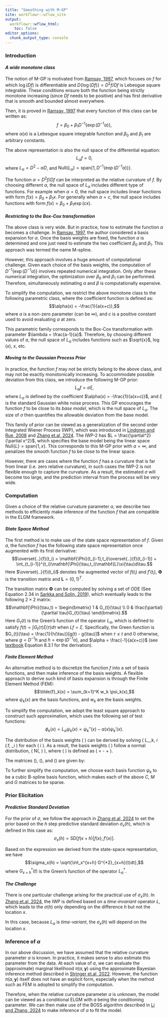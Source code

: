 ```yaml
---
title: "Smoothing with M-GP"
site: workflowr::wflow_site
output:
  workflowr::wflow_html:
    toc: false
editor_options:
  chunk_output_type: console
---
```


### **Introduction**

#### ***A wide monotone class***

The notion of M-GP is motivated from [Ramsay, 1997](https://academic.oup.com/jrsssb/article/60/2/365/7083109?login=true), which focuses on $f$ for which $\log(Df)$ is differentiable and $D\{\log(Df)\} = D^2f/Df$ is Lebesgue square integrable. These conditions ensure both the function being strictly monotone increasing (since $Df$ needs to be positive) and has first derivative that is smooth and bounded almost everywhere.

Then, it is proved in [Ramsay, 1997](https://academic.oup.com/jrsssb/article/60/2/365/7083109?login=true) that every function of this class can be written as:
$$f = \beta_0 + \beta_1 D^{-1}\{\exp(D^{-1}\alpha)\},$$
where $\alpha(x)$ is a Lebesgue square integrable function and $\beta_0$ and $\beta_1$ are arbitrary constants. 

The above representation is also the null space of the differential equation:
$$L_\alpha f =0,$$ 
where $L_\alpha = D^2 - \alpha D$, and $\text{Null}\{L_\alpha\} = \text{span}\{1, D^{-1}\{\exp(D^{-1}\alpha)\} \}$.

The function $\alpha = D^2f/Df$ can be interpreted as the relative curvature of $f$. 
By choosing different $\alpha$, the null space of $L_\alpha$ includes different type of functions.
For example when $\alpha = 0$, the null space includes linear functions with form $f(x) = \beta_0 + \beta_1x$. 
For generally when $\alpha = c$, the null space includes functions with form $f(x) = \beta_0 + \beta_1\exp(cx)$.


#### ***Restricting to the Box-Cox transformation***

The above class is very wide. 
But in practice, how to estimate the function $\alpha$ becomes a challenge.
In [Ramsay, 1997](https://academic.oup.com/jrsssb/article/60/2/365/7083109?login=true), the author considered a basis expansion for $\alpha$.
Once the basis weights are fixed, the function $\alpha$ is determined and one just need to estimate the two coefficient $\beta_0$ and $\beta_1$.
This approach was termed the name M-spline.

However, this approach involves a huge amount of computational challenge.
Given each choice of the basis weights, the computation of $D^{-1}\{\exp(D^{-1}\alpha)\}$ involves repeated numerical integration. 
Only after these numerical integration, the optimization over $\beta_0$ and $\beta_1$ can be performed.
Therefore, simultaneously estimating $\alpha$ and $\beta$ is computationally expensive.

To simplify the computation, we restrict the above monotone class to the following parametric class, where the coefficient function is defined as:
$$\alpha(x) = -\frac{1}{a(x+c)},$$
where $a$ is a non-zero parameter (can be $\infty$), and $c$ is a positive constant used to avoid evaluating $\alpha$ at zero.

This parametric family corresponds to the Box-Cox transformation with parameter $\lambda = \frac{a-1}{a}$. 
Therefore, by choosing different values of $a$, the null space of $L_\alpha$ includes functions such as $\sqrt{x}$, $\log(x)$, $x$, etc.


#### ***Moving to the Gaussian Process Prior***

In practice, the function $f$ may not be strictly belong to the above class, and may not be exactly monotonically increasing.
To accommodate possible deviation from this class, we introduce the following M-GP prior:
$$L_\alpha f = \sigma \xi,$$
where $L_\alpha$ is defined by the coefficient $\alpha(x) = -\frac{1}{a(x+c)}$, and $\xi$ is the standard Gaussian white noise process.
This GP encourages the function $f$ to be close to its *base model*, which is the null space of $L_\alpha$.
The size of $\sigma$ then quantifies the allowable deviation from the base model.


This family of prior can be viewed as a generalization of the second order Integrated Wiener Process (IWP), which was introduced in [Lindgren and Rue, 2008](https://onlinelibrary.wiley.com/doi/10.1111/j.1467-9469.2008.00610.x) and [Zhang et.al, 2024](https://www.tandfonline.com/doi/full/10.1080/10618600.2023.2289532).
The IWP-2 has $L = \frac{\partial^2}{\partial x^2}$, which specifies the base model being the linear space $\text{Null}\{L\} = \text{span}\{1, x\}$.
This corresponds to this M-GP prior with $a=\infty$, and penalizes the smooth function $f$ to be close to the linear space.


However, there are cases where the function $f$ has a curvature that is far from linear (i.e. zero relative curvature), in such cases the IWP-2 is not flexible enough to capture the curvature.
As a result, the estimated $\sigma$ will become too large, and the prediction interval from the process will be very wide.


### **Computation**

Given a choice of the relative curvature parameter $a$, we describe two methods to efficiently make inference of the function $f$ that are compatible in the ELGM framework.

#### ***State Space Method***

The first method is to make use of the state space representation of $f$. Given $a$, the function $f$ has the following state space representation once augmented with its first derivative:
$$\overset{..}{f}(t_i) =  \mathbf{\Phi}(t_{i-1},t_i)\overset{..}{f}(t_{i-1}) + \int_{t_{i-1}}^{t_i}\mathbf{\Phi}(\tau,t_i)\mathbf{L}\xi(\tau)d\tau.$$
Here $\overset{..}{f}(t_i)$ denotes the augmented vector of $f(t_i)$ and $f'(t_i)$, $\mathbf{\Phi}$ is the transition matrix and $\mathbf{L} = (0,1)^T$.

The transition matrix $\mathbf{\Phi}$ can be computed by solving a set of ODE (See Equation 2.34 in [Sarkka and Solin, 2019](https://users.aalto.fi/~ssarkka/pub/sde_book.pdf)), which eventually leads to the following $2\times 2$ matrix:
$$\mathbf{\Phi}(\tau,t) = \begin{bmatrix} 1 & G_{t}(\tau) \\ 0 & \frac{\partial}{\partial \tau}G_{t}(\tau) \end{bmatrix}.$$
Here $G_{\tau}(t)$ is the Green's function of the operator $L_\alpha$, which is defined to satisfy $f(t) = \int G_t(\tau)\xi(\tau)d\tau$ when $Lf=\xi$.
Specifically, the Green function is $G_{t}(\tau) = \frac{1}{h(\tau)}[g(t) - g(\tau)]$ when $\tau\leq t$ and $0$ otherwise, where $g = D^{-1} h$ and $h = \exp(D^{-1}\alpha)$, and $\alpha = \frac{-1}{a(x+c)}$ (see [textbook](https://people.uncw.edu/hermanr/mat463/odebook/) Equation 8.3.1 for the derivation).





#### ***Finite Element Method***

An alternative method is to discretize the function $f$ into a set of basis functions, and then make inference of the basis weights.
A flexible approach to derive such kind of basis expansion is through the Finite Element Method (FEM):
$$\tilde{f}_k(x) = \sum_{k=1}^K w_k \psi_k(x),$$
where $\psi_k(x)$ are the basis functions, and $w_k$ are the basis weights.


To simplify the computation, we adopt the least square approach to construct such approximation, which uses the following set of test functions:
$$\phi_k(x) = L_\alpha\psi_k(x) = \psi_k''(x) - \alpha(x)\psi_k'(x).$$


The distribution of the basis weights \( \mathbf{w} \) can be derived by solving \( \langle L_\alpha \tilde{f}_k, \phi_i \rangle \overset{d}{=} \langle L_\alpha f, \phi_i \rangle \) for each \( i \in [k] \). As a result, the basis weights \( \mathbf{w} \) follow a normal distribution, \( \mathbf{w} \sim N(\mathbf{0}, \frac{1}{\sigma^2} \mathbf{Q^{-1}}) \), where \( \mathbf{Q} \) is defined as \( \mathbf{Q} = \mathbf{G} - \mathbf{M} + \mathbf{C} \).

The matrices \(\mathbf{G}\), \(\mathbf{M}\), and \(\mathbf{C}\) are given by:
\begin{align*}
G_{ij} &= \langle \phi''_i, \phi''_j \rangle, \\
M_{ij} &= \langle \alpha \phi'_i, \phi''_j \rangle + \langle \phi''_i, \alpha \phi'_j \rangle, \\
C_{ij} &= \langle \alpha \phi'_i, \alpha \phi'_j \rangle.
\end{align*}


To further simplify the computation, we choose each basis function $\psi_k$ to be a cubic B-spline basis function, which makes each of the above $C$, $M$ and $G$ matrices to be sparse.



### **Prior Elicitation**

#### ***Predictive Standard Deviation***

For the prior of $\sigma$, we follow the approach in [Zhang et.al, 2024](https://www.tandfonline.com/doi/full/10.1080/10618600.2023.2289532) to set the prior based on the $h$ step predictive standard deviation $\sigma_x(h)$, which is defined in this case as:
$$\sigma_x(h) = \text{SD}[f(x+h)|f(x),f'(x)].$$

Based on the expression we derived from the state-space representation, we have 
$$\sigma_x(h) = \sqrt{\int_x^{x+h} G^{*2}_{x+h}(t)dt},$$
where $G^{*}_{x+h}(t)$ is the Green's function of the operator $L_\alpha^*$.


#### ***The Challenge***

There is one particular challenge arising for the practical use of $\sigma_x(h)$. 
In [Zhang et.al, 2024](https://www.tandfonline.com/doi/full/10.1080/10618600.2023.2289532), the IWP is defined based on a *time-invariant* operator $L$, which leads to the $\sigma(h)$ only depending on the difference $h$ but not the location $x$.

In this case, because $L_\alpha$ is *time-variant*, the $\sigma_x(h)$ will depend on the location $x$.

### **Inference of $\alpha$**

In our above discussion, we have assumed that the relative curvature parameter $a$ is known.
In practice, it makes sense to also estimate this parameter from the data.
At each value of $a$, we can evaluate the (approximate) marginal likelihood $\pi(a,\mathbf{y})$ using the approximate Bayesian inference method described in [Stringer et.al, 2022](https://www.tandfonline.com/doi/full/10.1080/10618600.2022.2099403).
However, the function $\pi(a,\mathbf{y})$ itself does not have an explicit form, especially when the method such as FEM is adopted to simplify the computation.

Therefore, when the relative curvature parameter $a$ is unknown, the model can be viewed as a conditional ELGM with $a$ being the conditioning parameter.
We can then make use of the BOSS algorithm described in [Li and Zhang, 2024](https://arxiv.org/abs/2403.12250) to make inference of $a$ to fit the model.




